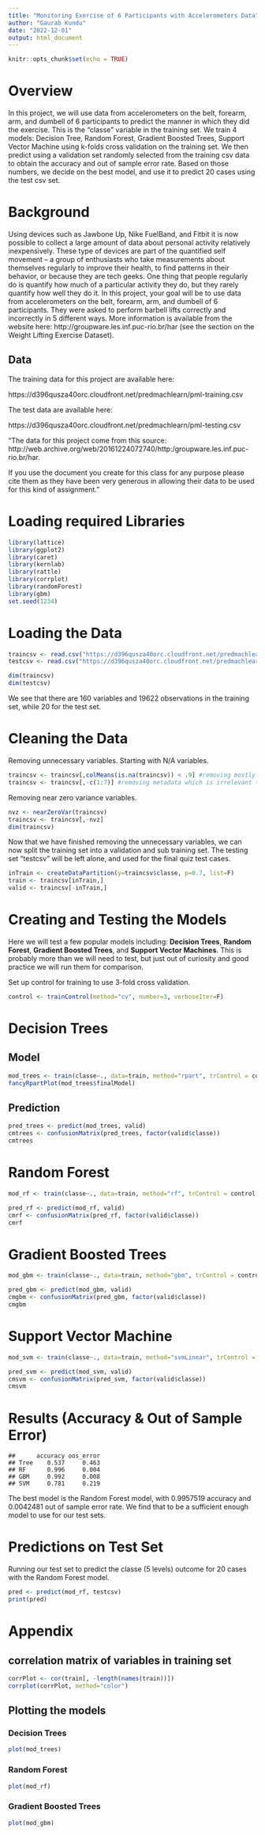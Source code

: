 ```yaml
---
title: "Monitoring Exercise of 6 Participants with Accelerometers Data"
author: "Gaurab Kundu"
date: "2022-12-01"
output: html_document
---
```


```r
knitr::opts_chunk$set(echo = TRUE)
```

# Overview

In this project, we will use data from accelerometers on the belt, forearm, arm, and dumbell of 6 participants to predict the manner in which they did the exercise. This is the “classe” variable in the training set. We train 4 models: Decision Tree, Random Forest, Gradient Boosted Trees, Support Vector Machine using k-folds cross validation on the training set. We then predict using a validation set randomly selected from the training csv data to obtain the accuracy and out of sample error rate. Based on those numbers, we decide on the best model, and use it to predict 20 cases using the test csv set. 


# Background

Using devices such as Jawbone Up, Nike FuelBand, and Fitbit it is now possible to collect a large amount of data about personal activity relatively inexpensively. These type of devices are part of the quantified self movement – a group of enthusiasts who take measurements about themselves regularly to improve their health, to find patterns in their behavior, or because they are tech geeks. One thing that people regularly do is quantify how much of a particular activity they do, but they rarely quantify how well they do it. In this project, your goal will be to use data from accelerometers on the belt, forearm, arm, and dumbell of 6 participants. They were asked to perform barbell lifts correctly and incorrectly in 5 different ways. More information is available from the website here: http://groupware.les.inf.puc-rio.br/har (see the section on the Weight Lifting Exercise Dataset). 

## Data

The training data for this project are available here: 

https://d396qusza40orc.cloudfront.net/predmachlearn/pml-training.csv

The test data are available here:

https://d396qusza40orc.cloudfront.net/predmachlearn/pml-testing.csv

"The data for this project come from this source: http://web.archive.org/web/20161224072740/http:/groupware.les.inf.puc-rio.br/har. 

If you use the document you create for this class for any purpose please cite them as they have been very generous in allowing their data to be used for this kind of assignment."

# Loading required Libraries

```r
library(lattice)
library(ggplot2)
library(caret)
library(kernlab)
library(rattle)
library(corrplot)
library(randomForest)
library(gbm)
set.seed(1234)
```

# Loading the Data

```r
traincsv <- read.csv("https://d396qusza40orc.cloudfront.net/predmachlearn/pml-training.csv")
testcsv <- read.csv("https://d396qusza40orc.cloudfront.net/predmachlearn/pml-testing.csv")

dim(traincsv)
dim(testcsv)
```

We see that there are 160 variables and 19622 observations in the training set, while 20 for the test set.

# Cleaning the Data

Removing unnecessary variables. Starting with N/A variables.

```r
traincsv <- traincsv[,colMeans(is.na(traincsv)) < .9] #removing mostly NA columns.
traincsv <- traincsv[,-c(1:7)] #removing metadata which is irrelevant to the outcome.
```

Removing near zero variance variables.

```r
nvz <- nearZeroVar(traincsv)
traincsv <- traincsv[,-nvz]
dim(traincsv)
```

Now that we have finished removing the unnecessary variables, we can now split the training set into a validation and sub training set. The testing set “testcsv” will be left alone, and used for the final quiz test cases.

```r
inTrain <- createDataPartition(y=traincsv$classe, p=0.7, list=F)
train <- traincsv[inTrain,]
valid <- traincsv[-inTrain,]
```

# Creating and Testing the Models

Here we will test a few popular models including: <b>Decision Trees</b>, <b>Random Forest</b>, <b>Gradient Boosted Trees</b>, and <b>Support Vector Machines</b>. This is probably more than we will need to test, but just out of curiosity and good practice we will run them for comparison.

Set up control for training to use 3-fold cross validation.

```r
control <- trainControl(method="cv", number=3, verboseIter=F)
```

# Decision Trees

## Model

```r
mod_trees <- train(classe~., data=train, method="rpart", trControl = control, tuneLength = 5)
fancyRpartPlot(mod_trees$finalModel)
```

## Prediction

```r
pred_trees <- predict(mod_trees, valid)
cmtrees <- confusionMatrix(pred_trees, factor(valid$classe))
cmtrees
```

# Random Forest

```r
mod_rf <- train(classe~., data=train, method="rf", trControl = control, tuneLength = 5)

pred_rf <- predict(mod_rf, valid)
cmrf <- confusionMatrix(pred_rf, factor(valid$classe))
cmrf
```

# Gradient Boosted Trees

```r
mod_gbm <- train(classe~., data=train, method="gbm", trControl = control, tuneLength = 5, verbose = F)

pred_gbm <- predict(mod_gbm, valid)
cmgbm <- confusionMatrix(pred_gbm, factor(valid$classe))
cmgbm
```

# Support Vector Machine

```r
mod_svm <- train(classe~., data=train, method="svmLinear", trControl = control, tuneLength = 5, verbose = F)

pred_svm <- predict(mod_svm, valid)
cmsvm <- confusionMatrix(pred_svm, factor(valid$classe))
cmsvm
```

# Results (Accuracy & Out of Sample Error)

    ##      accuracy oos_error
    ## Tree    0.537     0.463
    ## RF      0.996     0.004
    ## GBM     0.992     0.008
    ## SVM     0.781     0.219
    
The best model is the Random Forest model, with 0.9957519 accuracy and 0.0042481 out of sample error rate. We find that to be a sufficient enough model to use for our test sets.

# Predictions on Test Set

Running our test set to predict the classe (5 levels) outcome for 20 cases with the Random Forest model.

```r
pred <- predict(mod_rf, testcsv)
print(pred)
```

# Appendix

## correlation matrix of variables in training set

```r
corrPlot <- cor(train[, -length(names(train))])
corrplot(corrPlot, method="color")
```

## Plotting the models

### Decision Trees

```r
plot(mod_trees)
```

### Random Forest

```r
plot(mod_rf)
```

### Gradient Boosted Trees

```r
plot(mod_gbm)
```


